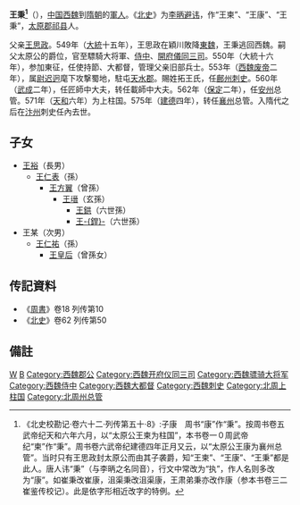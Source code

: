 '''王秉<ref>《北史校勘记·卷六十二·列传第五十·8》:子康　周书“康”作“秉”。按周书卷五武帝纪天和六年六月，以“太原公王柬为柱国”，本书卷一０周武帝纪“柬”作“秉”。周书卷六武帝纪建德四年正月又云，以“太原公王康为襄州总管”。当时只有王思政封太原公而由其子袭爵，知“王柬”、“王康”、“王秉”都是此人。唐人讳“秉”（与李昞之名同音），行文中常改为“执”，作人名则多改为“康”。如崔秉改崔康，沮渠秉改沮渠康，王肃弟秉亦改作康（参本书卷三二崔鉴传校记）。此是依字形相近改字的特例。</ref>'''（{{bd| ？||？||catIdx=L}}），[[中国|中国]][[西魏|西魏]]到[[隋朝|隋朝]]的[[軍人|軍人]]。《[[北史|北史]]》为[[李昞|李昞]][[避讳|避讳]]，作“王柬”、“王康”、“王秉”，[[太原郡|太原郡]][[祁县|祁县]]人。

父亲[[王思政|王思政]]。549年（[[大統|大統]]十五年），王思政在穎川敗降[[東魏|東魏]]，王秉逃回西魏。嗣父太原公的爵位，官至驃騎大将軍、[[侍中|侍中]]、[[開府儀同三司|開府儀同三司]]。550年（大統十六年），参加東征，任使持節、大都督，管理父亲旧部兵士。553年（[[西魏废帝|西魏废帝]]二年），属[[尉迟迥|尉迟迥]]麾下攻撃蜀地，駐屯[[天水郡|天水郡]]。賜姓拓王氏，任[[鄜州|鄜州]][[刺史|刺史]]。560年（[[武成_(北周)|武成]]二年），任匠師中大夫，转任載師中大夫。562年（[[保定_(北周)|保定]]二年），任[[安州|安州]]总管。571年（[[天和_(北周)|天和]]六年）为上柱国。575年（[[建德_(北周)|建德]]四年），转任[[襄州|襄州]]总管。入隋代之后在[[汴州|汴州]]刺史任內去世。
== 子女 ==
*[[王裕_(隋朝)|王裕]]（長男）
**[[王仁表|王仁表]]（孫）
***[[王方翼|王方翼]]（曾孫）
****[[王瑨|王瑨]]（玄孫）
*****[[王鉷|王鉷]]（六世孫）
*****[[王銲|王-{銲}-]]（六世孫）
*王某（次男）
**[[王仁祐|王仁祐]]（孫）
***[[王皇后_(唐高宗)|王皇后]]（曾孫女）

== 传記資料 ==
*《[[周書|周書]]》卷18 列传第10
*《[[北史|北史]]》卷62 列传第50

==備註==
{{reflist}}

[[Category:隋朝刺史|W]]
[[Category:太原王氏|B]]
[[Category:西魏郡公|Category:西魏郡公]]
[[Category:西魏开府仪同三司|Category:西魏开府仪同三司]]
[[Category:西魏骠骑大将军|Category:西魏骠骑大将军]]
[[Category:西魏侍中|Category:西魏侍中]]
[[Category:西魏大都督|Category:西魏大都督]]
[[Category:西魏刺史|Category:西魏刺史]]
[[Category:北周上柱国|Category:北周上柱国]]
[[Category:北周州总管|Category:北周州总管]]